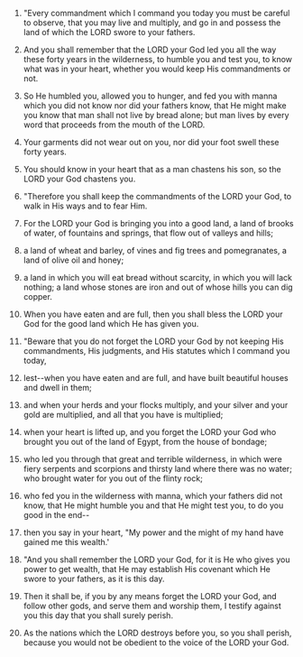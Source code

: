 
1. "Every commandment which I command you today you must be careful to observe, that you may live and multiply, and go in and possess the land of which the LORD swore to your fathers.

2. And you shall remember that the LORD your God led you all the way these forty years in the wilderness, to humble you and test you, to know what was in your heart, whether you would keep His commandments or not.

3. So He humbled you, allowed you to hunger, and fed you with manna which you did not know nor did your fathers know, that He might make you know that man shall not live by bread alone; but man lives by every word that proceeds from the mouth of the LORD.

4. Your garments did not wear out on you, nor did your foot swell these forty years.

5. You should know in your heart that as a man chastens his son, so the LORD your God chastens you.

6. "Therefore you shall keep the commandments of the LORD your God, to walk in His ways and to fear Him.

7. For the LORD your God is bringing you into a good land, a land of brooks of water, of fountains and springs, that flow out of valleys and hills;

8. a land of wheat and barley, of vines and fig trees and pomegranates, a land of olive oil and honey;

9. a land in which you will eat bread without scarcity, in which you will lack nothing; a land whose stones are iron and out of whose hills you can dig copper.

10. When you have eaten and are full, then you shall bless the LORD your God for the good land which He has given you.

11. "Beware that you do not forget the LORD your God by not keeping His commandments, His judgments, and His statutes which I command you today,

12. lest--when you have eaten and are full, and have built beautiful houses and dwell in them;

13. and when your herds and your flocks multiply, and your silver and your gold are multiplied, and all that you have is multiplied;

14. when your heart is lifted up, and you forget the LORD your God who brought you out of the land of Egypt, from the house of bondage;

15. who led you through that great and terrible wilderness, in which were fiery serpents and scorpions and thirsty land where there was no water; who brought water for you out of the flinty rock;

16. who fed you in the wilderness with manna, which your fathers did not know, that He might humble you and that He might test you, to do you good in the end--

17. then you say in your heart, "My power and the might of my hand have gained me this wealth.'

18. "And you shall remember the LORD your God, for it is He who gives you power to get wealth, that He may establish His covenant which He swore to your fathers, as it is this day.

19. Then it shall be, if you by any means forget the LORD your God, and follow other gods, and serve them and worship them, I testify against you this day that you shall surely perish.

20. As the nations which the LORD destroys before you, so you shall perish, because you would not be obedient to the voice of the LORD your God.


